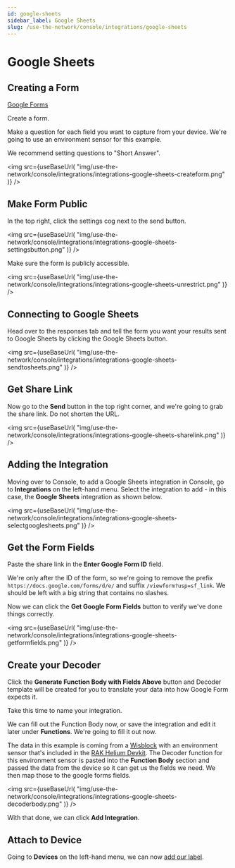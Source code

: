 ```yaml
---
id: google-sheets
sidebar_label: Google Sheets
slug: /use-the-network/console/integrations/google-sheets
---
```


# Google Sheets


## Creating a Form

[Google Forms](https://forms.google.com)

Create a form.

Make a question for each field you want to capture from your device. We're going
to use an environment sensor for this example.

We recommend setting questions to "Short Answer".

<img
  src={useBaseUrl(
    "img/use-the-network/console/integrations/integrations-google-sheets-createform.png"
  )}
/>

## Make Form Public

In the top right, click the settings cog next to the send button.

<img
  src={useBaseUrl(
    "img/use-the-network/console/integrations/integrations-google-sheets-settingsbutton.png"
  )}
/>

Make sure the form is publicly accessible.

<img
  src={useBaseUrl(
    "img/use-the-network/console/integrations/integrations-google-sheets-unrestrict.png"
  )}
/>

## Connecting to Google Sheets

Head over to the responses tab and tell the form you want your results sent to
Google Sheets by clicking the Google Sheets button.

<img
  src={useBaseUrl(
    "img/use-the-network/console/integrations/integrations-google-sheets-sendtosheets.png"
  )}
/>

## Get Share Link

Now go to the **Send** button in the top right corner, and we're going to grab
the share link. Do not shorten the URL.

<img
  src={useBaseUrl(
    "img/use-the-network/console/integrations/integrations-google-sheets-sharelink.png"
  )}
/>

## Adding the Integration

Moving over to Console, to add a Google Sheets integration in Console, go to
**Integrations** on the left-hand menu. Select the integration to add - in this
case, the **Google Sheets** integration as shown below.

<img
  src={useBaseUrl(
    "img/use-the-network/console/integrations/integrations-google-sheets-selectgooglesheets.png"
  )}
/>

## Get the Form Fields

Paste the share link in the **Enter Google Form ID** field.

We're only after the ID of the form, so we're going to remove the prefix
`https://docs.google.com/forms/d/e/` and suffix `/viewform?usp=sf_link`. We
should be left with a big string that contains no slashes.

Now we can click the **Get Google Form Fields** button to verify we've done
things correctly.

<img
  src={useBaseUrl(
    "img/use-the-network/console/integrations/integrations-google-sheets-getformfields.png"
  )}
/>

## Create your Decoder

Click the **Generate Function Body with Fields Above** button and Decoder
template will be created for you to translate your data into how Google Form
expects it.

Take this time to name your integration.

We can fill out the Function Body now, or save the integration and edit it later
under **Functions**. We're going to fill it out now.

The data in this example is coming from a
[Wisblock](https://docs.helium.com/use-the-network/devices/development/rakwireless/wisblock-4631/)
with an environment sensor that's included in the
[RAK Helium Devkit](https://store.rakwireless.com/collections/helium/products/helium-developer-kit).
The Decoder function for this environment sensor is pasted into the **Function
Body** section and passed the data from the device so it can get us the fields
we need. We then map those to the google forms fields.

<img
  src={useBaseUrl(
    "img/use-the-network/console/integrations/integrations-google-sheets-decoderbody.png"
  )}
/>

With that done, we can click **Add Integration**.

## Attach to Device

Going to **Devices** on the left-hand menu, we can now
[add our label](../labels).
